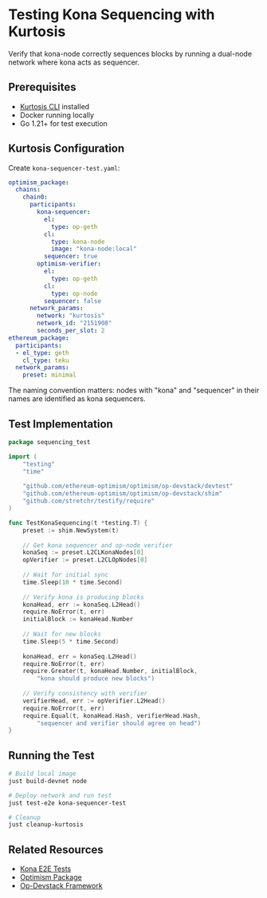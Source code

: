 
# Testing Kona Sequencing with Kurtosis

Verify that kona-node correctly sequences blocks by running a dual-node network where kona acts as sequencer.

## Prerequisites

- [Kurtosis CLI](https://docs.kurtosis.com/install/) installed
- Docker running locally  
- Go 1.21+ for test execution

## Kurtosis Configuration

Create `kona-sequencer-test.yaml`:

```yaml
optimism_package:
  chains:
    chain0:
      participants:
        kona-sequencer:
          el:
            type: op-geth
          cl:
            type: kona-node
            image: "kona-node:local"
          sequencer: true
        optimism-verifier:
          el:
            type: op-geth
          cl:
            type: op-node
          sequencer: false
      network_params:
        network: "kurtosis"
        network_id: "2151908"
        seconds_per_slot: 2
ethereum_package:
  participants:
  - el_type: geth
    cl_type: teku
  network_params:
    preset: minimal
```

<Callout type="info">
  The naming convention matters: nodes with "kona" and "sequencer" in their names are identified as kona sequencers.
</Callout>

## Test Implementation

```go
package sequencing_test

import (
    "testing"
    "time"
    
    "github.com/ethereum-optimism/optimism/op-devstack/devtest"
    "github.com/ethereum-optimism/optimism/op-devstack/shim"
    "github.com/stretchr/testify/require"
)

func TestKonaSequencing(t *testing.T) {
    preset := shim.NewSystem(t)
    
    // Get kona sequencer and op-node verifier
    konaSeq := preset.L2CLKonaNodes[0]
    opVerifier := preset.L2CLOpNodes[0]
    
    // Wait for initial sync
    time.Sleep(10 * time.Second)
    
    // Verify kona is producing blocks
    konaHead, err := konaSeq.L2Head()
    require.NoError(t, err)
    initialBlock := konaHead.Number
    
    // Wait for new blocks
    time.Sleep(5 * time.Second)
    
    konaHead, err = konaSeq.L2Head()
    require.NoError(t, err)
    require.Greater(t, konaHead.Number, initialBlock, 
        "kona should produce new blocks")
    
    // Verify consistency with verifier
    verifierHead, err := opVerifier.L2Head()
    require.NoError(t, err)
    require.Equal(t, konaHead.Hash, verifierHead.Hash,
        "sequencer and verifier should agree on head")
}
```

## Running the Test

```bash
# Build local image
just build-devnet node

# Deploy network and run test
just test-e2e kona-sequencer-test

# Cleanup
just cleanup-kurtosis
```

## Related Resources

- [Kona E2E Tests](https://github.com/op-rs/kona/tree/main/tests)
- [Optimism Package](https://github.com/ethpandaops/optimism-package)
- [Op-Devstack Framework](https://github.com/ethereum-optimism/optimism/tree/develop/op-devstack)